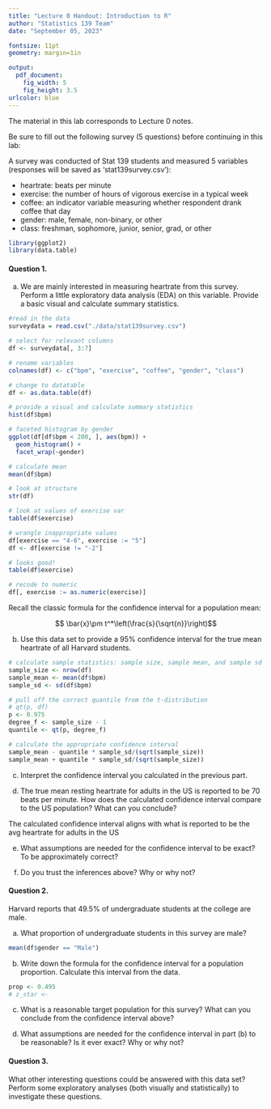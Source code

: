 ```yaml
---
title: "Lecture 0 Handout: Introduction to R"
author: "Statistics 139 Team"
date: "September 05, 2023"

fontsize: 11pt
geometry: margin=1in

output:
  pdf_document:
    fig_width: 5
    fig_height: 3.5
urlcolor: blue
---
```


\begin{small}
	
	\textbf{Topics}
	\begin{itemize}
	  \item R, RStudio
	  \item Data Collection, Data Wrangling, and Exploratory Data Analysis
	  \item Hypothesis Testing and Confidence Interval Review
	\end{itemize}
	
\end{small}

The material in this lab corresponds to Lecture 0 notes.

\vspace{0.5cm}

Be sure to fill out the following survey (5 questions) before continuing in this lab:

\url{https://bit.ly/lecturesurvey0}


A survey was conducted of Stat 139 students and measured 5 variables (responses will be saved as 'stat139survey.csv'):

- heartrate: beats per minute
- exercise: the number of hours of vigorous exercise in a typical week
- coffee: an indicator variable measuring whether respondent drank coffee that day
- gender: male, female, non-binary, or other
- class: freshman, sophomore, junior, senior, grad, or other

```r
library(ggplot2)
library(data.table)
```


#### Question 1.
a) We are mainly interested in measuring heartrate from this survey. Perform a little exploratory data analysis (EDA) on this variable.  Provide a basic visual and calculate summary statistics. 

```r
#read in the data
surveydata = read.csv("./data/stat139survey.csv")

# select for relevant columns
df <- surveydata[, 3:7]

# rename variables
colnames(df) <- c("bpm", "exercise", "coffee", "gender", "class")

# change to datatable
df <- as.data.table(df)

# provide a visual and calculate summary statistics 
hist(df$bpm)

# faceted histogram by gender
ggplot(df[df$bpm < 200, ], aes(bpm)) + 
  geom_histogram() + 
  facet_wrap(~gender)

# calculate mean
mean(df$bpm)
```  

```r
# look at structure
str(df)

# look at values of exercise var
table(df$exercise)

# wrangle inappropriate values
df[exercise == "4-6", exercise := "5"]
df <- df[exercise != "-2"]

# looks good!
table(df$exercise)

# recode to numeric
df[, exercise := as.numeric(exercise)]
```


Recall the classic formula for the confidence interval for a population mean: 
  
  $$ \bar{x}\pm t^*\left(\frac{s}{\sqrt{n}}\right)$$
  
  b) Use this data set to provide a 95\% confidence interval for the true mean heartrate of all Harvard students. 
\vspace{3cm}

```r
# calculate sample statistics: sample size, sample mean, and sample sd
sample_size <- nrow(df)
sample_mean <- mean(df$bpm)
sample_sd <- sd(df$bpm)

# pull off the correct quantile from the t-distribution
# qt(p, df)
p <- 0.975
degree_f <- sample_size - 1
quantile <- qt(p, degree_f)

# calculate the appropriate confidence interval
sample_mean - quantile * sample_sd/(sqrt(sample_size))
sample_mean + quantile * sample_sd/(sqrt(sample_size))
```  

  c) Interpret the confidence interval you calculated in the previous part.

\vspace{2.5cm}

  d) The true mean resting heartrate for adults in the US is reported to be 70 beats per minute.  How does the calculated confidence interval compare to the US population?  What can you conclude?

\vspace{3cm}

The calculated confidence interval aligns with what is reported to be the avg heartrate for adults in the US

  e) What assumptions are needed for the confidence interval to be exact?  To be approximately correct?

\vspace{3cm}

  f) Do you trust the inferences above?  Why or why not?

\newpage

#### Question 2.
Harvard reports that 49.5\% of undergraduate students at the college are male. 

  a) What proportion of undergraduate students in this survey are male?
  
\vspace{4cm}

```r
mean(df$gender == "Male")
```

   
  b) Write down the formula for the confidence interval for a population proportion.  Calculate this interval from the data.
  
\vspace{3cm}

```r
prop <- 0.495
# z_star <- 
```

  
  c) What is a reasonable target population for this survey?  What can you conclude from the confidence interval above?
   
\vspace{3cm}

  d) What assumptions are needed for the confidence interval in part (b) to be reasonable?  Is it ever exact?  Why or why not?
   
\vspace{3cm}    
#### Question 3.

What other interesting questions could be answered with this data set?  Perform some exploratory analyses (both visually and statistically) to investigate these questions.

\vspace{3cm}

